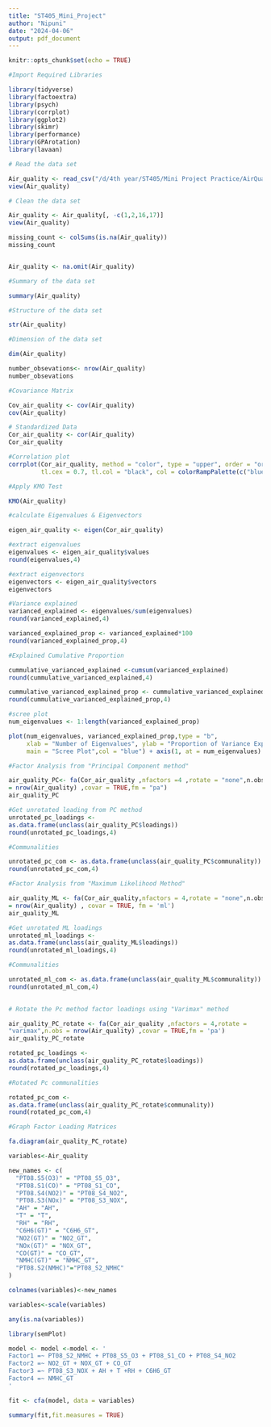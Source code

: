 ---
title: "ST405_Mini_Project"
author: "Nipuni"
date: "2024-04-06"
output: pdf_document
---

```{r setup, include=FALSE}
knitr::opts_chunk$set(echo = TRUE)
```

```{r}
#Import Required Libraries

library(tidyverse)
library(factoextra)
library(psych)
library(corrplot)
library(ggplot2)
library(skimr)
library(performance)
library(GPArotation)
library(lavaan)
```


```{r}
# Read the data set

Air_quality <- read_csv("/d/4th year/ST405/Mini Project Practice/AirQualityUCI.csv")
view(Air_quality)
```
```{r}
# Clean the data set

Air_quality <- Air_quality[, -c(1,2,16,17)]
view(Air_quality)

missing_count <- colSums(is.na(Air_quality))
missing_count


Air_quality <- na.omit(Air_quality)

```
```{r}
#Summary of the data set

summary(Air_quality)
```
```{r}
#Structure of the data set

str(Air_quality)
```



```{r}
#Dimension of the data set

dim(Air_quality)
```


```{r}
number_obsevations<- nrow(Air_quality)
number_obsevations
```


```{r}
#Covariance Matrix

Cov_air_quality <- cov(Air_quality)
cov(Air_quality)
```

```{r}
# Standardized Data
Cor_air_quality <- cor(Air_quality)
Cor_air_quality

#Correlation plot
corrplot(Cor_air_quality, method = "color", type = "upper", order = "original", 
         tl.cex = 0.7, tl.col = "black", col = colorRampPalette(c("blue", "white", "red"))(200))
```
```{r}
#Apply KMO Test

KMO(Air_quality)

```
```{r}
#calculate Eigenvalues & Eigenvectors

eigen_air_quality <- eigen(Cor_air_quality)

#extract eigenvalues
eigenvalues <- eigen_air_quality$values
round(eigenvalues,4)

#extract eigenvectors
eigenvectors <- eigen_air_quality$vectors
eigenvectors

```


```{r}
#Variance explained 
varianced_explained <- eigenvalues/sum(eigenvalues)
round(varianced_explained,4)

varianced_explained_prop <- varianced_explained*100
round(varianced_explained_prop,4)
```


```{r}
#Explained Cumulative Proportion

cummulative_varianced_explained <-cumsum(varianced_explained)
round(cummulative_varianced_explained,4)

cummulative_varianced_explained_prop <- cummulative_varianced_explained*100
round(cummulative_varianced_explained_prop,4)
```


```{r}
#scree plot
num_eigenvalues <- 1:length(varianced_explained_prop)

plot(num_eigenvalues, varianced_explained_prop,type = "b", 
     xlab = "Number of Eigenvalues", ylab = "Proportion of Variance Explained",
     main = "Scree Plot",col = "blue") + axis(1, at = num_eigenvalues)

```


```{r}
#Factor Analysis from "Principal Component method"

air_quality_PC<- fa(Cor_air_quality ,nfactors =4 ,rotate = "none",n.obs 
= nrow(Air_quality) ,covar = TRUE,fm = "pa")
air_quality_PC

```


```{r}
#Get unrotated loading from PC method
unrotated_pc_loadings <-
as.data.frame(unclass(air_quality_PC$loadings))
round(unrotated_pc_loadings,4)


```


```{r}
#Communalities

unrotated_pc_com <- as.data.frame(unclass(air_quality_PC$communality))
round(unrotated_pc_com,4)

```


```{r}
#Factor Analysis from "Maximum Likelihood Method"

air_quality_ML <- fa(Cor_air_quality,nfactors = 4,rotate = "none",n.obs 
= nrow(Air_quality) , covar = TRUE, fm = 'ml')
air_quality_ML


```


```{r}
#Get unrotated ML loadings
unrotated_ml_loadings <-
as.data.frame(unclass(air_quality_ML$loadings))
round(unrotated_ml_loadings,4)
```

```{r}
#Communalities

unrotated_ml_com <- as.data.frame(unclass(air_quality_ML$communality))
round(unrotated_ml_com,4)
      
```


```{r}
# Rotate the Pc method factor loadings using "Varimax" method

air_quality_PC_rotate <- fa(Cor_air_quality ,nfactors = 4,rotate =
"varimax",n.obs = nrow(Air_quality) ,covar = TRUE,fm = 'pa')
air_quality_PC_rotate

rotated_pc_loadings <-
as.data.frame(unclass(air_quality_PC_rotate$loadings))
round(rotated_pc_loadings,4)

```


```{r}
#Rotated Pc communalities

rotated_pc_com <-
as.data.frame(unclass(air_quality_PC_rotate$communality))
round(rotated_pc_com,4)

```


```{r}
#Graph Factor Loading Matrices

fa.diagram(air_quality_PC_rotate)


```


```{r}
variables<-Air_quality

new_names <- c(
  "PT08.S5(O3)" = "PT08_S5_O3",
  "PT08.S1(CO)" = "PT08_S1_CO",
  "PT08.S4(NO2)" = "PT08_S4_NO2",
  "PT08.S3(NOx)" = "PT08_S3_NOX",
  "AH" = "AH",
  "T" = "T",
  "RH" = "RH",
  "C6H6(GT)" = "C6H6_GT",
  "NO2(GT)" = "NO2_GT",
  "NOx(GT)" = "NOX_GT",
  "CO(GT)" = "CO_GT",
  "NMHC(GT)" = "NMHC_GT",
  "PT08.S2(NMHC)"="PT08_S2_NMHC"
)

colnames(variables)<-new_names

variables<-scale(variables)

any(is.na(variables))

library(semPlot)

model <- model <-model <- ' 
Factor1 =~ PT08_S2_NMHC + PT08_S5_O3 + PT08_S1_CO + PT08_S4_NO2
Factor2 =~ NO2_GT + NOX_GT + CO_GT
Factor3 =~ PT08_S3_NOX + AH + T +RH + C6H6_GT
Factor4 =~ NMHC_GT
'

fit <- cfa(model, data = variables)

summary(fit,fit.measures = TRUE)


```






  
